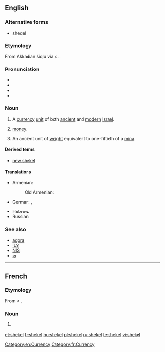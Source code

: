 {{was wotd|2006|November|22}}
==English==
{{wikipedia}}

===Alternative forms===
* [[sheqel]]

===Etymology===
From Akkadian šiqlu via {{etyl|he}} {{term|sc=Hebr|שקל|tr=sheqel}} < {{term|sc=Hebr|שקל|tr=shaqal||to [[weigh]]}}.

===Pronunciation===
* {{IPA|/ˈʃekəl/}}
* {{audio|en-us-shekel.ogg|Audio (US)}}
* {{rhymes|ɛkəl}}
* {{hyphenation|'''shek|el'''}}

===Noun===
{{en-noun|pl2=shekalim}}

# A [[currency]] [[unit]] of both [[ancient]] and [[modern]] [[Israel]].
# {{context|informal}} [[money]].
# An ancient unit of [[weight]] equivalent to one-fiftieth of a [[mina]].

====Derived terms====
* [[new shekel]]

====Translations====
{{trans-see|sheqel}}

{{trans-top|ancient unit of weight}}
* Armenian: {{t-|hy|սիկղ|tr=sikġ}}
*: Old Armenian: {{tø|xcl|սիկղ|tr=sikġ|sc=Armn|xs=Old Armenian}}
* German: {{t+|de|Schekel|m}}, {{t+|de|Sekel|m}}
{{trans-mid}}
* Hebrew: {{t+|he|שקל|m|tr=shekel}}
* Russian: {{t|ru|сикль|m|tr=sikl'}}
{{trans-bottom}}

===See also===
* [[agora]]
* [[ILS]]
* [[NIS]]
* [[₪]]

[[Category:en:Currency]]

----

==French==

===Etymology===
From {{etyl|he|fr}} {{term|sc=Hebr|שקל|tr=sheqel}} < {{term|sc=Hebr|שקל|tr=shaqal||to [[weigh]]}}.

===Noun===
{{fr-noun|m}}

# {{l|en|shekel}} {{gloss|unit of currency}}

[[Category:fr:Currency]]

[[et:shekel]]
[[fr:shekel]]
[[hu:shekel]]
[[pl:shekel]]
[[ru:shekel]]
[[te:shekel]]
[[vi:shekel]]